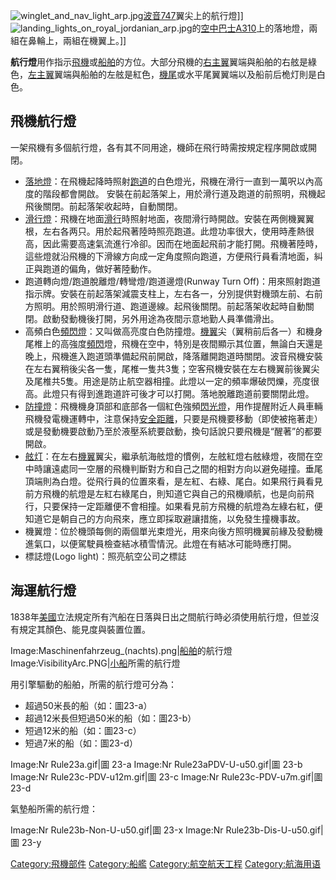 {{unreferenced|time=2017-08-12T10:01:58+00:00}}
[[File:winglet_and_nav_light_arp.jpg|thumb]][[波音747|波音747]]翼尖上的航行燈]]
[[File:landing_lights_on_royal_jordanian_arp.jpg|thumb]]的[[空中巴士A310|空中巴士A310]]上的落地燈，兩組在鼻輪上，兩組在機翼上。]]

'''航行燈'''用作指示[[飛機|飛機]]或[[船舶|船舶]]的方位。大部分飛機的[[右主翼|右主翼]]翼端與船舶的右舷是綠色，[[左主翼|左主翼]]翼端與船舶的左舷是紅色，[[機尾|機尾]]或水平尾翼翼端以及船前后桅灯則是白色。

== 飛機航行燈 ==
一架飛機有多個航行燈，各有其不同用途，機師在飛行時需按規定程序開啟或開閉。
*[[落地燈|落地燈]]：在飛機起降時照射[[跑道|跑道]]的白色燈光，飛機在滑行一直到一萬呎以內高度的階段都會開啟。 安裝在前起落架上，用於滑行道及跑道的前照明，飛機起飛後關閉。前起落架收起時，自動關閉。
*[[滑行燈|滑行燈]]：飛機在地面[[滑行|滑行]]時照射地面，夜間滑行時開啟。安裝在两側機翼翼根，左右各两只。用於起飛著陸時照亮跑道。此燈功率很大，使用時產熱很高，因此需要高速氣流進行冷卻。因而在地面起飛前才能打開。飛機著陸時，這些燈就沿飛機的下滑線方向成一定角度照向跑道，方便飛行員看清地面，糾正與跑道的偏角，做好著陸動作。
*跑道轉向燈/跑道脫離燈/轉彎燈/跑道邊燈(Runway Turn Off)：用來照射跑道指示牌。安裝在前起落架減震支柱上，左右各一，分別提供對機頭左前、右前方照明。用於照明滑行道、跑道邊線。起飛後關閉。前起落架收起時自動關閉。啟動發動機後打開，另外用途為夜間示意地勤人員準備滑出。
*高頻白色[[頻閃燈|頻閃燈]]：又叫做高亮度白色防撞燈。[[機翼|機翼]]尖（翼稍前后各一）和機身尾椎上的高強度[[頻閃|頻閃]]燈，飛機在空中，特別是夜間顯示其位置，無論白天還是晚上，飛機進入跑道頭準備起飛前開啟，降落離開跑道時關閉。波音飛機安裝在左右翼稍後尖各一隻，尾椎一隻共3隻；空客飛機安裝在左右機翼前後翼尖及尾椎共5隻。用途是防止航空器相撞。此燈以一定的頻率爆破閃爍，亮度很高。此燈只有得到進跑道許可後才可以打開。落地脫離跑道前要關閉此燈。
*[[防撞燈|防撞燈]]：飛機機身頂部和底部各一個紅色強頻[[閃光燈|閃光燈]]，用作提醒附近人員車輛飛機發電機運轉中，注意保持[[安全距離|安全距離]]，只要是飛機要移動（即使被拖著走）或是發動機要啟動乃至於液壓系統要啟動，換句話說只要飛機是“醒著”的都要開啟。
*[[舷灯|舷灯]]：在左右[[機翼|機翼]]翼尖，繼承航海舷燈的慣例，左舷紅燈右舷綠燈，夜間在空中時讓遠處同一空層的飛機判斷對方和自己之間的相對方向以避免碰撞。垂尾頂端則為白燈。從飛行員的位置來看，是左紅、右綠、尾白。如果飛行員看見前方飛機的航燈是左紅右綠尾白，則知道它與自己的飛機順航，也是向前飛行，只要保持一定距離便不會相撞。如果看見前方飛機的航燈為左綠右紅，便知道它是朝自己的方向飛來，應立即採取避讓措施，以免發生撞機事故。
*機翼燈：位於機頭每側的兩個單光束燈光，用來向後方照明機翼前緣及發動機進氣口，以便駕駛員檢查結冰積雪情況。此燈在有結冰可能時應打開。
*標誌燈(Logo light)：照亮航空公司之標誌

== 海運航行燈 ==
1838年[[美國|美國]]立法規定所有汽船在日落與日出之間航行時必須使用航行燈，但並沒有規定其顏色、能見度與裝置位置。
<gallery>
Image:Maschinenfahrzeug_(nachts).png|[[船舶|船舶]]的航行燈
Image:VisibilityArc.PNG|[[小船|小船]]所需的航行燈
</gallery>
用引擎驅動的船舶，所需的航行燈可分為：
* 超過50米長的船（如：圖23-a）
* 超過12米長但短過50米的船（如：圖23-b）
* 短過12米的船（如：圖23-c）
* 短過7米的船（如：圖23-d）
<gallery>
Image:Nr Rule23a.gif|圖 23-a
Image:Nr Rule23aPDV-U-u50.gif|圖 23-b
Image:Nr Rule23c-PDV-u12m.gif|圖 23-c
Image:Nr Rule23c-PDV-u7m.gif|圖 23-d
</gallery>

氣墊船所需的航行燈：
<gallery>
Image:Nr Rule23b-Non-U-u50.gif|圖 23-x
Image:Nr Rule23b-Dis-U-u50.gif|圖 23-y
</gallery>

{{航空器部件}}

[[Category:飛機部件|Category:飛機部件]]
[[Category:船艦|Category:船艦]]
[[Category:航空航天工程|Category:航空航天工程]]
[[Category:航海用语|Category:航海用语]]